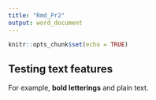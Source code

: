 ```yaml
---
title: "Rmd_Pr2"
output: word_document
---
```


```r
knitr::opts_chunk$set(echo = TRUE)
```

## Testing text features

For example, __bold letterings__ and plain text.